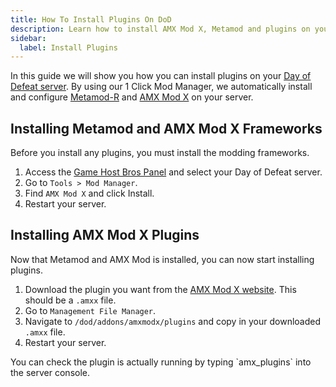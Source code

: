 ```yaml
---
title: How To Install Plugins On DoD
description: Learn how to install AMX Mod X, Metamod and plugins on your DoD dedicated server.
sidebar:
  label: Install Plugins
---
```


In this guide we will show you how you can install plugins on your [Day of Defeat server](https://www.gamehostbros.com/day-of-defeat-server-hosting/). By using our 1 Click Mod Manager, we automatically install and configure [Metamod-R](https://github.com/theAsmodai/metamod-r) and [AMX Mod X](https://www.amxmodx.org/) on your server.

## Installing Metamod and AMX Mod X Frameworks
Before you install any plugins, you must install the modding frameworks.
<Steps>
1. Access the [Game Host Bros Panel](https://panel.gamehostbros.com/) and select your Day of Defeat server.
2. Go to `Tools > Mod Manager`.
3. Find `AMX Mod X` and click Install.
4. Restart your server.
</Steps>

## Installing AMX Mod X Plugins
Now that Metamod and AMX Mod is installed, you can now start installing plugins.
<Steps>
1. Download the plugin you want from the [AMX Mod X website](https://www.amxmodx.org/compiler.php). This should be a `.amxx` file.
2. Go to `Management File Manager`.
3. Navigate to `/dod/addons/amxmodx/plugins` and copy in your downloaded `.amxx` file.
4. Restart your server.
</Steps>
You can check the plugin is actually running by typing `amx_plugins` into the server console.